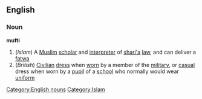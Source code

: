 ==English==
===Noun===
'''mufti'''
#(''Islam'') A [[Muslim]] [[scholar]] and [[interpreter]] of [[shari'a]] [[law]], and can deliver a [[fatwa]]
#(''British'') [[Civilian]] [[dress]] when [[worn]] by a member of the [[military]], or [[casual]] dress when worn by a [[pupil]] of a [[school]] who normally would wear [[uniform]]
[[Category:English nouns]]
[[Category:Islam]]